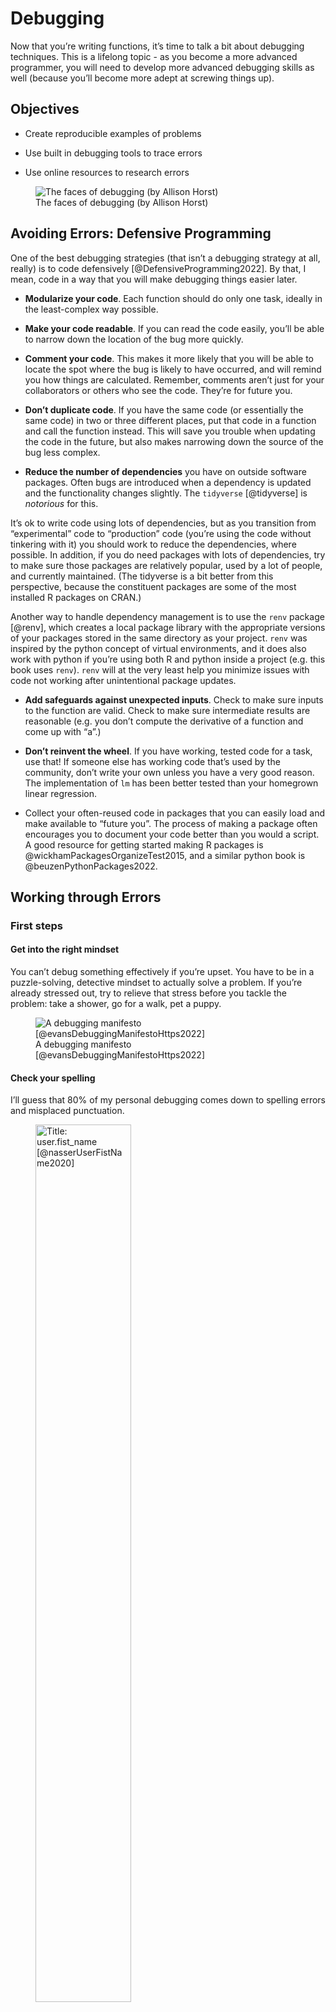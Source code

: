 # Debugging {#sec-debugging}

Now that you're writing functions, it's time to talk a bit about debugging techniques. 
This is a lifelong topic - as you become a more advanced programmer, you will need to develop more advanced debugging skills as well (because you'll become more adept at screwing things up).

## Objectives {-}

- Create reproducible examples of problems

- Use built in debugging tools to trace errors

- Use online resources to research errors


![The faces of debugging (by Allison Horst)](../images/gen-prog/debugging.jpg){fig-alt="A cartoon of a fuzzy round monster face showing 10 different emotions experienced during the process of debugging code. The progression goes from (1) “I got this” - looking determined and optimistic; (2) “Huh. Really thought that was it.” - looking a bit baffled; (3) “...” - looking up at the ceiling in thought; (4) “Fine. Restarting.” - looking a bit annoyed; (5) “OH WTF.” Looking very frazzled and frustrated; (6) “Zombie meltdown.” - looking like a full meltdown; (7) (blank) - sleeping; (8) “A NEW HOPE!” - a happy looking monster with a lightbulb above; (9) “insert awesome theme song” - looking determined and typing away; (10) “I love coding” - arms raised in victory with a big smile, with confetti falling."}

## Avoiding Errors: Defensive Programming

One of the best debugging strategies (that isn't a debugging strategy at all, really) is to code defensively [@DefensiveProgramming2022]. By that, I mean, code in a way that you will make debugging things easier later. 

- **Modularize your code**. Each function should do only one task, ideally in the least-complex way possible.

- **Make your code readable**. If you can read the code easily, you'll be able to narrow down the location of the bug more quickly.

- **Comment your code**. This makes it more likely that you will be able to locate the spot where the bug is likely to have occurred, and will remind you how things are calculated. Remember, comments aren't just for your collaborators or others who see the code. They're for future you.

- **Don't duplicate code**. If you have the same code (or essentially the same code) in two or three different places, put that code in a function and call the function instead. This will save you trouble when updating the code in the future, but also makes narrowing down the source of the bug less complex.

- **Reduce the number of dependencies** you have on outside software packages. Often bugs are introduced when a dependency is updated and the functionality changes slightly. The `tidyverse` [@tidyverse] is *notorious* for this.     

::: callout-note
It's ok to write code using lots of dependencies, but as you transition from "experimental" code to "production" code (you're using the code without tinkering with it) you should work to reduce the dependencies, where possible. In addition, if you do need packages with lots of dependencies, try to make sure those packages are relatively popular, used by a lot of people, and currently maintained. (The tidyverse is a bit better from this perspective, because the constituent packages are some of the most installed R packages on CRAN.)
:::
    
Another way to handle dependency management is to use the `renv` package [@renv], which creates a local package library with the appropriate versions of your packages stored in the same directory as your project. `renv` was inspired by the python concept of virtual environments, and it does also work with python if you're using both R and python inside a project (e.g. this book uses `renv`). `renv` will at the very least help you minimize issues with code not working after unintentional package updates.

- **Add safeguards against unexpected inputs**. Check to make sure inputs to the function are valid. Check to make sure intermediate results are reasonable (e.g. you don't compute the derivative of a function and come up with "a".)

- **Don't reinvent the wheel**. If you have working, tested code for a task, use that! If someone else has working code that's used by the community, don't write your own unless you have a very good reason. The implementation of `lm` has been better tested than your homegrown linear regression.

- Collect your often-reused code in packages that you can easily load and make available to "future you". The process of making a package often encourages you to document your code better than you would a script. A good resource for getting started making R packages is @wickhamPackagesOrganizeTest2015, and a similar python book is @beuzenPythonPackages2022.

## Working through Errors

### First steps

#### Get into the right mindset
You can't debug something effectively if you're upset. You have to be in a puzzle-solving, detective mindset to actually solve a problem. If you're already stressed out, try to relieve that stress before you tackle the problem: take a shower, go for a walk, pet a puppy.


![A debugging manifesto [@evansDebuggingManifestoHttps2022]](../images/gen-prog/b0rk-debugging-manifesto.jpeg){fig-alt="a debugging manifesto.
1. inspect, dont squash. try to fix the bug (crossed out). understand what happened (yes, smiley faces and stars)
2. check your assumptions. person (thinking): \"wait, how do I know thats true?\"
3. being stuck is temporary. person (thinking): \"I will never figure this out!\" ... 2 minutes later.... person (thinking): \"well, I havent tried X...\"
4. dont go it alone. person (speaking to other person): \"hey, have you seen this problem before?\"
5. trust nobody and nothing. person (thinking): this library cant be buggy... OR CAN IT???
6. there's always a reason. computer: \"computers are always logical, even when it doesnt feel that way\"
7. build your toolkit. person (holding toolkit): \"wow, the CSS inspector makes debugging SO MUCH EASIER\"
8. it can be an adventure. person (talking, with cute bug next to them): \"you wouldnt BELIEVE the weird bug I found\". by @b0rk @omarieclaire, more like this at https://wizardzines.com"}



#### Check your spelling

I'll guess that 80% of my personal debugging comes down to spelling errors and misplaced punctuation. 

![Title: user.fist_name [@nasserUserFistName2020]](../images/gen-prog/nasser_junior-misspelled.jpeg){fig-alt="A programmer clutches a laptop and says 'I hate this job'... 'and I hate my life' (while pulling at its face). The programmer screams 'WHY IS THIS HAPPENING TO MEEEE'. In the final frame, a calm programmer resumes typing and says 'nevermind, misspelled a variable.'"
width="60%"}

### General Debugging Strategies

::: column-margin
> Debugging: Being the detective in a crime movie where you are also the murderer. - some t-shirt I saw once
:::

While defensive programming is a nice idea, if you're already at the point where you have an error you can't diagnose, then... it doesn't help that much. At that point, you'll need some general debugging strategies to work with. The overall process is well described in @advr; I've added some steps that are commonly overlooked and modified the context from the original package development to introductory programming. I've also integrated some lovely illustrations from [Julia Evans (\@b0rk)](https://twitter.com/b0rk) to lighten the mood.

0. Realize that you have a bug

1. Read the error message

![Debugging strategy: Reread the error message[@evansDebuggingStrategyReread2022]](../images/gen-prog/b0rk-reread_error_message.jpeg){fig-alt="Image description title: reread the error message. After I've read the error message, I sometimes run into one of these 2 problems: 1. misreading the message. person (thinking): ok, it says the error is in file X. spoiler: it actually said file Y. 2. disregarding what the message is saying. person (thinking): well, the message says X, but that's impossible... spoiler: it was possible. Rereading the message can feel pointless (I already read it!!) but it's fast and it can REALLY help."}

2. **Google!** Seriously, just google the whole error message.    
In R you can automate this with the `errorist` and `searcher` packages. Python is so commonly used that you'll likely be able to find help for your issue if you are specific enough.

::: column-margin
![Debugging strategy: Shorten your feedback loop [@evansDebuggingStrategyShorten2022]](../images/gen-prog/b0rk-shorten_feedback_loop.jpeg){fig-alt="strategy: shorten your feedback loop. When I'm debugging, I: 1. come up with a question 2. run the buggy code to answer my question 3. repeat dozens of times. If step 2 is slow, everything takes FOREVER. Some ways to speed it up: * use a browser automation tool! * write a unit test! * write a tiny program!"}
:::

3. **Make the error repeatable**: This makes it easier to figure out what the error is, faster to iterate, and easier to ask for help.
    - Use binary search (remove 1/2 of the code, see if the error occurs, if not go to the other 1/2 of the code. Repeat until you've isolated the error.)
    - Generate the error faster - use a minimal test dataset, if possible, so that you can ask for help easily and run code faster. This is worth the investment if you've been debugging the same error for a while. 
    ![Debugging strategy: Write a tiny program [@evansDebuggingStrategyWrite2022a]](../images/gen-prog/b0rk-tiny_program.jpeg){fig-alt="strategy: write a tiny program. Does your bug involve a library you don't understand? illustration: person (thought bubble): UGH, `requests` is NOT working how I expected it to! I like to convert my code using that library into a tiny standalone program which has the same bug: illustration: giant buggy program (squiggly mess) -> 20 lines of buggy code (simple) I find this makes it WAY EASIER to experiment and ask for help."}
    
    - Note which inputs *don't* generate the bug -- this negative "data" is helpful when asking for help.
    
    ![Debugging strategy: Change working code into broken code [@evansDebuggingStrategyChange2022]](../images/gen-prog/b0rk-break_code.jpeg){fig-alt="strategy: change working code into broken code . If I have a working version of the program, I like to: * go back to the working code * slowly start changing it to be more like my broken code * test if it's still working after every single tiny change. I like this because it puts me back on solid ground: with every change I make that DOESN'T cause the bug to come back, I know that wasn't the problem."}



4. **Figure out where it is**. Debuggers may help with this, but you can also use the [scientific method](http://web.mit.edu/6.031/www/fa17/classes/13-debugging/#find_the_bug_using_the_scientific_method) to explore the code, or the tried-and-true method of using lots of `print()` statements.

5. **Come up with one question**. If you're stuck, it can be helpful to break it down a bit and ask one tiny question about the bug.

![Debugging strategy: Come up with one question [@evansDebuggingStrategyCome2022]](../images/gen-prog/b0rk-one_question.jpeg){fig-alt="debugging strategy: come up with one question. Debugging can feel huge and impossible. But all you have to do to make progress is: 1. find ONE QUESTION about the bug you don't know the answer to, and 2. figure out the answer to that question. illustration: person: I'm stuck! question they're asking: where is the code that's responsible for doing X? side note: ignore all these other questions for now! one at a time!"}


6. **Fix it and test it**. The goal with tests is to ensure that the same error doesn't pop back up in a future version of your code. Generate an example that will test for the error, and add it to your documentation. If you're developing a package, unit test suites offer a more formalized way to test errors and you can automate your testing so that every time your code is changed, tests are run and checked.

::: column-margin
![Debugging strategy: Write a unit test [@evansDebuggingStrategyWrite2022]](../images/gen-prog/b0rk-unit-test.jpeg){fig-alt="Image description
strategy: write a unit test. If your program already has tests, adding a failing test can be a great way to work on your bug! person (thinking): \"this function should return X, but it's returning Y\". * it forces you to pinpoint what exactly the bug is * it's easy to tell when you've fixed it (the test passes!) * you can keep the test to make sure the bug doesn't come back"}
:::

There are several other general strategies for debugging:

- Retype (from scratch) your code    
This works well if it's a short function or a couple of lines of code, but it's less useful if you have a big script full of code to debug. However, it does sometimes fix really silly typos that are hard to spot, like having typed `<--` instead of `<-` in R and then wondering why your answers are negative. 

- Visualize your data as it moves through the program. This may be done using `print()` statements, or the debugger, or some other strategy depending on your application.

- Tracing statements. Again, this is part of `print()` debugging, but these messages indicate progress - "got into function x", "returning from function y", and so on. 

- Rubber ducking. Have you ever tried to explain a problem you're having to someone else, only to have a moment of insight and "oh, never mind"? Rubber ducking outsources the problem to a nonjudgmental entity, such as a rubber duck^[Some people use cats, but I find that they don't meet the nonjudgmental criteria. Of course, they're equally judgmental whether your code works or not, so maybe that works if you're a cat person, which I am not. Dogs, in my experience, can work, but often will try to comfort you when they realize you're upset, which both helps and lessens your motivation to fix the problem. A rubber duck is the perfect dispassionate listener.]. You simply explain, in terms simple enough for your rubber duck to understand, exactly what your code does, line by line, until you've found the problem. [See @monteiroImproveHowYou2019a for a more thorough explanation]. 

Do not be surprised if, in the process of debugging, you encounter new bugs. 
This is a problem that's well-known enough that it has its [own xkcd comic](https://xkcd.com/1739/). 
At some point, getting up and going for a walk may help. 
Redesigning your code to be more modular and more organized is also a good idea. 


## Dividing Problems into Smaller Parts

> “Divide each difficulty into as many parts as is feasible and necessary to resolve it.” -René Descartes, Discourse on Method 

In programming, as in life, big, general problems are very hard to solve effectively. 
Instead, the goal is to break a problem down into smaller pieces that may actually be solvable. 

::: callout-caution
### Example: Exhaustion

This example inspired by @grimesThis500YearOldPiece2019. 

::: panel-tabset

#### General problem

"I'm exhausted all the time"    
Ok, so this is a problem that many of us have from time to time (or all the time). 
If we get a little bit more specific at outlining the problem, though, we can sometimes get a bit more insight into how to solve it.

#### Specific problem

"I wake up in the morning and I don't have any energy to do anything. 
I want to go back to sleep, but I have too much to do to actually give in and sleep. 
I spend my days worrying about how I'm going to get all of the things on my to-do list done, and then I lie awake at night thinking about how many things there are to do tomorrow. 
I don't have time for hobbies or exercise, so I drink a lot of coffee instead to make it through the day."    
This is a much more specific list of issues, and some of these issues are actually things we can approach separately.

#### Subproblems

Moving through the list in the previous tab, we can isolate a few issues. 
Some of these issues are undoubtedly related to each other, but we can approach them separately (for the most part).

1. Poor quality sleep (tired in the morning, lying awake at night)
2. Too many things to do (to-do list)
3. Chemical solutions to low energy (coffee during the day)
4. Anxiety about completing tasks (worrying, insomnia)
5. Lack of personal time for hobbies or exercise


#### Brainstorm

1. Get a check-up to rule out any other issues that could cause sleep quality degradation - depression, anxiety, sleep apnea, thyroid conditions, etc.
    - Ask the doctor about taking melatonin supplements for a short time to ensure that sleep starts off well (note, don't take medical advice from a stats textbook!)
2. Reformat your to-do list:
    - Set time limits for things on the to-do list 
    - Break the to-do list into smaller, manageable tasks that can be accomplished within a relatively short interval - such as an hour
    - Sort the to-do list by priority and level of "fun" so that each day has a few hard tasks and a couple of easy/fun tasks. 
    Do the hard tasks first, and use the easy/fun tasks as a reward.
3. Set a time limit for caffeine (e.g. no coffee after noon) so that caffeine doesn't contribute to poor quality sleep
4. Address anxiety with medication (from 1), scheduled time for mindfulness meditation, and/or self-care activities
5. Scheduling time for exercise/hobbies
    - scheduling exercise in the morning to take advantage of the endorphins generated by working out
    - scheduling hobbies in the evening to reward yourself for a day's work and wind down work well before bedtime
        
#### Subproblem solutions
When the sub-problem has a viable solution, move on to the next sub-problem. 
Don't try to tackle everything at once. 
Here, that might look like this list, where each step is taken separately and you give each thing a few days to see how it affects your sleep quality.
In programming, of course, this list would perhaps be a bit more sequential, but real life is messy and the results take a while to populate.

  - [1] Make the doctor's appointment.
  - [5] While waiting for the appointment, schedule exercise early in the day and hobbies later in the day to create a "no-work" period before bedtime.
  - [1] Go to the doctor's appointment, follow up with any concerns.
      - [1] If doctor approves, start taking melatonin according to directions
  - [2] Work on reformatting the to-do list into manageable chunks. Schedule time to complete chunks using your favorite planning method.
  - [4] If anxiety is still an issue after following up with the doctor, add some mindfullness meditation or self-care to the schedule in the mornings or evenings.
  - [3] If sleep quality is still an issue, set a time limit for caffeine
  - [2] Revise your to-do list and try a different tactic if what you were trying didn't work.

:::
:::


## Minimal Working (or Reproducible) Examples

::: column-margin
![The reprex R package will help you make a reproducible example (drawing by Allison Horst)](../images/gen-prog/reprex.png)
:::

If all else has failed, and you can't figure out what is causing your error, it's probably time to ask for help. 
If you have a friend or buddy that knows the language you're working in, by all means ask for help sooner - use them as a rubber duck if you have to. 
But when you ask for help online, often you're asking people who are much more knowledgeable about the topic - members of R core and really famous python developers browse stackoverflow and may drop in and help you out. 
Under those circumstances, it's better to make the task of helping you as easy as possible because it shows respect for their time. 
The same thing goes for your supervisors and professors. 



There are numerous resources for writing what's called a "minimal working example", "reproducible example" (commonly abbreviated reprex), or MCVE (minimal complete verifiable example). 
Much of this is lifted directly from the StackOverflow post describing a [minimal reproducible example](https://stackoverflow.com/help/minimal-reproducible-example).

The goal is to reproduce the error message with information that is 

- **minimal** - as little code as possible to still reproduce the problem
- **complete** - everything necessary to reproduce the issue is contained in the description/question
- **reproducible** - test the code you provide to reproduce the problem. 

You should format your question to make it as easy as possible to help you. 
Make it so that code can be copied from your post directly and pasted into a terminal. 
Describe what you see and what you'd hope to see if the code were working. 

::: callout-note
### Other Minimum Working Example/Reprex resources

- [reprex package: Do's and Don'ts](https://reprex.tidyverse.org/articles/reprex-dos-and-donts.html)
- [How to use the reprex package](https://reprex.tidyverse.org/articles/articles/learn-reprex.html) - vignette with videos from Jenny Bryan
- [reprex magic - Vignette adapted from a blog post by Nick Tierney](https://reprex.tidyverse.org/articles/articles/magic-reprex.html)
:::

::: callout-caution
### Example: MWEs 

::: panel-tabset

#### SAS markdown

Note: You don't need to know anything about SAS to understand this example.


A long time ago, when this book covered R and SAS, I had issues with SAS graphs rendering in black and white most of the time. 

I started debugging the issue with the following code chunk: 

````
```{{r sas-cat-aes-map-07, engine="sashtml", engine.path="sas", fig.path = "image/"}}
libname classdat "sas/";

PROC SGPLOT data=classdat.fbiwide; 
SCATTER x = Population y = Assault /
  markerattrs=(size=8pt symbol=circlefilled) 
  group = Abb; /* maps to point color by default */
RUN;
QUIT; 
  
PROC SGPLOT data=classdat.fbiwide NOAUTOLEGEND; /* dont generate a legend */
SCATTER x = Population y = Assault /
  markercharattrs=(size=8) 
  markerchar = Abb /* specify marker character variable */
    group = Abb
  ; 
RUN;
QUIT; 
```
````

After running the code separately in SAS and getting a figure that looked like what I'd expected, I set out to construct a reproducible example so that I could post to the [SASmarkdown github issues page](https://github.com/Hemken/SASmarkdown/issues/14) and ask for help.

The first thing I did was strip out all of the extra stuff that didn't need to be in the chunk - this chunk generates 2 pictures; I only need one. 
This chunk requires the fbiwide data from the `classdata` R package (that I exported to CSV); I replaced it with a dataset in the `sashelp` library.

When I was done, the chunk looked like this:

```
PROC SGPLOT data=sashelp.snacks;
SCATTER x = date y = QtySold /
  markerattrs=(size=8pt symbol=circlefilled)
  group = product; /* maps to point color by default */
RUN;
QUIT;
```

Then, I started constructing my reproducible example. 
I ran `?sas_enginesetup` to get to a SASmarkdown help page, because I remembered it had a nice way to generate and run markdown files from R directly (without saving the Rmd file). 

I copied the example from that page:
````
indoc <- '
---
title: "Basic SASmarkdown Doc"
author: "Doug Hemken"
output: html_document
---

# I've deleted the intermediate chunks because they screw 
# everything up when I print this chunk out
'

knitr::knit(text=indoc, output="test.md")
rmarkdown::render("test.md")
````

Then, I created several chunks which would do the following:
1. Write the minimal example SAS code above to a [file](../files/SASmarkdown-reprex/reprex.sas)
2. Call that file in a SASmarkdown chunk using the `%include` macro, which dumps the listed file into the SAS program. This generates the [plot](../files/SASmarkdown-reprex/unnamed-chunk-1.png) using SASmarkdown.
3. Call the file using SAS batch mode    
(this runs the code and produces a [plot](../files/SASmarkdown-reprex/SGPlot.png) outside of SASmarkdown, to prove that the issue is SASmarkdown itself)

Finally, I included the image generated from the batch mode call manually.

You can see the resulting code [here](https://github.com/Hemken/SASmarkdown/issues/14).

I pasted my example into the issues page, and then included some additional information: 

1. A screenshot of the rendered page
2. The image files themselves
3. A description of what happened
4. My suspicions (some obvious option I'm missing?)
5. An additional line of R code that would delete any files created if someone ran my example. Because file clutter sucks.

This process took me about 45 minutes, but that was still much shorter than the time I'd spent rerunning code trying to get it to work with no success. 

In less than 24 hours, the package maintainer responded with a (admittedly terse) explanation of what he thought caused the problem. 
I had to do some additional research to figure out what that meant, but once I had my reproducible example working in color, I posted that code (so that anyone else with the same problem would know what to do).

Then, I had to tinker with the book a bit to figure out if there were easier ways to get the same result.
The end result, though, was that I got what I wanted - color figures throughout the book!

#### Python/Quarto

While converting the book from Rmarkdown to quarto, I ran into an issue setting up GitHub Actions (basically, when I push changes, GitHub rebuilds the book from scratch automatically). 


I found an issue describing the same segfault issue I had been getting, and so I made a [post there](https://github.com/rstudio/reticulate/issues/1133) with a new github repository containing a [minimal working example](https://github.com/srvanderplas/test-quarto) that I set up to test the problem. 

Within 24h, I had gotten replies from people working at RStudio, and one of them had [diagnosed the problem](https://github.com/rstudio/reticulate/issues/1133#issuecomment-1021783041). 
After I asked a few more questions, one of them submitted a pull request to my repository with a solution.

I didn't know enough python or enough about GitHub Actions to diagnose the problem myself, but because I managed to create a reproducible example, I got the answers I needed from people with more experience.

:::

:::

::: callout-tip
### Try It Out 

Use [this list of StackOverflow posts](../files/Debugging_exercise.html) to try out your new debugging techniques. 
Can you figure out what's wrong? 
What information would you need from the poster in order to come up with a solution?
How much time did you spend trying to figure out what the poster was actually asking?
:::



## Debugging Tools

Now that we've discussed general strategies for debugging that will work in any language, lets get down to the dirty details of debugging. 

### Low tech debugging with print() and other tools
Sometimes called "tracing" techniques, the most common, universal, and low tech strategy for debugging involves scattering messages throughout your code. 
When the code is executed, you get a window into what the variables look like during execution.

This is called **print debugging** and it is an incredibly useful tool.

::: callout-caution
#### Example: Nested Functions

::: panel-tabset
#### R
Imagine we start with this:

```r
x = 1
y = 2
z = 0

aa <- function(x) {
  bb <- function(y) {
    cc <- function(z) {
      z + y
    }
    cc(3) + 2
  }
  x + bb(4)
}

aa(5)
```

and the goal is to understand what's happening in the code. We might add some lines:

```r
x = 1
y = 2
z = 0

aa <- function(x) {
  print(paste("Entering aa(). x = ", x))
  bb <- function(y) {
    print(paste("Entering bb(). x = ", x, "y = ", y))
    cc <- function(z) {
      print(paste("Entering cc(). x = ", x, "y = ", y, "z = ", z))
      cres <- z + y
      print(paste("Returning", cres, "from cc()"))
      cres
    }
    bres <- cc(3) + 2
    print(paste("Returning", bres, "from bb()"))
    bres
  }
  ares <- x + bb(4)
  print(paste("Returning",ares, "from aa()"))
  ares
}

aa(5)
```

#### Python
Imagine we start with this:

```python
x = 1
y = 2
z = 0

def aa(x):
  def bb(y):
    def cc(z):
      return z + y
    return cc(3) + 2
  return x + bb(4)

aa(5)
```


and the goal is to understand what's happening in the code. We might add some lines:

```python
x = 1
y = 2
z = 0

def aa(x):
  print("Entering aa(). x = " + str(x))
  def bb(y):
    print("Entering bb(). x = " + str(x) + ", y = " + str(y))
    def cc(z):
      print("Entering cc(). x = " + str(x) + ", y = " + str(y) + ", z = " + str(z))
      cres = z + y
      print("Returning " + str(cres) + " from cc()")
      return cres
    bres = cc(3) + 2
    print("Returning " + str(bres) + " from bb()")
    return bres
  ares = x + bb(4)
  print("Returning " + str(ares) + " from aa()")
  return ares

aa(5)

```
:::

:::

For more complex data structures, it can be useful to add `str()`, `head()`, or `summary()` functions. 

::: callout-caution
#### Real world example: Web Scraping

In fall 2020, I wrote a webscraper to get election polling data from the RealClearPolitics site as part of the [`electionViz` package](https://www.github.com/heike/electionViz).
I wrote the function `search_for_parent()` to get the parent HTML tag which matched the "tag" argument, that had the "node" argument as a descendant. 
I used print debugging to show the sequence of tags on the page.

I was assuming that the order of the parents would be "html", "body", "div", "table", "tbody", "tr" - descending from outer to inner (if you know anything about HTML/XML structure). 

To prevent the site from changing on me (as websites tend to do...), I've saved the HTML file [here](../files/realclearpolitics_frag.html).

::: panel-tabset
##### R

```r
library(xml2) # read html

search_for_parent <- function(node, tag) {
  # Get all of the parent nodes 
  parents <- xml2::xml_parents(node)
  # Get the tags of every parent node
  tags <- purrr::map_chr(parents, rvest::html_name)
  print(tags)
  
  # Find matching tags
  matches <- which(tags == tag)
  print(matches)
  
  # Take the minimum matching tag
  min_match <- min(matches)
  if (length(matches) == 1) return(parents[min_match]) else return(NULL)
}

page <- read_html("https://srvanderplas.github.io/stat-computing-r-python/files/realclearpolitics_frag.html")
# find all poll results in any table
poll_results <- xml_find_all(page, "//td[@class='lp-results']") 
# find the table that contains it
search_for_parent(poll_results[1], "table") 
```

##### Python

You may need to `pip install lxml requests bs4` to run this code. 

```python
# !pip install lxml requests bs4
from bs4 import BeautifulSoup
import requests as req
import numpy as np


def search_for_parent(node, tag):
  # Get all of the parent nodes
  parents = node.find_parents()
  # get tag type for each parent node
  tags = [x.name for x in parents]
  print(tags)
  
  # Find matching tags
  matches = np.array([i for i, val in enumerate(tags) if val == tag])
  print(matches)
  
  # Take the minimum matching tag
  min_match = np.min(matches)
  if matches.size == 1:
    ret = parents[min_match]
  
  return ret


html_file = open('shorturl.at/jkS59', 'r')
page = html_file.read() 
# Read the page as HTML
soup = BeautifulSoup(page, 'html')
# Find all poll results in any table
poll_results = soup.findAll('td', {'class': 'lp-results'})
# Find the table that contains the first poll result
search_for_parent(poll_results[0], 'table')
```
:::

By printing out all of the tags that contain `node`, I could see the order -- inner to outer. 
I asked the function to return the location of the first table node, so the index (2nd value printed out) should match table in the character vector that was printed out first. 
I could then see that the HTML node that is returned is in fact the table node. 

:::

::: callout-tip
#### Try it out: Hurricanes in R

Not all bugs result in error messages, unfortunately, which makes higher-level techniques like `traceback()` less useful. 
The low-tech debugging tools, however, still work wonderfully. 

::: panel-tabset

##### Setup
```r
library(ggplot2)
library(dplyr)
library(magrittr)
library(maps)
library(ggthemes)
worldmap <- map_data("world")

# Load the data
data(storms, package = "dplyr")
```

##### Buggy code

The code below is supposed to print out a map of the tracks of all hurricanes of a specific category, 1 to 5, in 2013. Use print statements to figure out what's wrong with my code. 

```r
# Make base map to be used for each iteration
basemap <-  ggplot() + 
  # Country shapes
  geom_polygon(aes(x = long, y = lat, group = group), 
               data = worldmap, fill = "white", color = "black") + 
  # Zoom in 
  coord_quickmap(xlim = c(-100, -10), ylim = c(10, 50)) + 
  # Don't need scales b/c maps provide their own geographic context...
  theme_map()

for (i in 1:5) {
  # Subset the data
  subdata <- storms %>%
    filter(year == 2013) %>%
    filter(status == i)
  
  # Plot the data - path + points to show the observations
  plot <- basemap +
    geom_path(aes(x = long, y = lat, color = name), data = subdata) + 
    geom_point(aes(x = long, y = lat, color = name), data = subdata) + 
    ggtitle(paste0("Category ", i, " storms in 2013"))
  print(plot)
}


```

##### Solution 1: Identification

First, lets split the setup from the loop. 

```r
# Make base map to be used for each iteration
basemap <-  ggplot() + 
  # Country shapes
  geom_polygon(aes(x = long, y = lat, group = group), 
               data = worldmap, fill = "white", color = "black") + 
  # Zoom in 
  coord_quickmap(xlim = c(-100, -10), ylim = c(10, 50)) + 
  # Don't need scales b/c maps provide their own geographic context...
  theme_map()

print(basemap) # make sure the basemap is fine

# Load the data
data(storms, package = "dplyr")

str(storms) # make sure the data exists and is formatted as expected
```

Everything looks ok in the setup chunk...

```r
for (i in 1:5) {
  print(paste0("Category ", i, " storms"))
  # Subset the data
  subdata <- storms %>%
    filter(year == 2013) %>%
    filter(status == i)
  
  print(paste0("subdata dims: nrow ", nrow(subdata), " ncol ", ncol(subdata)))
        # str(subdata) works too, but produces more clutter. I started
        # with str() and moved to dim() when I saw the problem
  
  # Plot the data - path + points to show the observations
  plot <- basemap +
    geom_path(aes(x = long, y = lat, color = name), data = subdata) + 
    geom_point(aes(x = long, y = lat, color = name), data = subdata) + 
    ggtitle(paste0("Category ", i, " storms in 2013"))
  # print(plot) # Don't print plots - clutters up output at the moment
}
```

Ok, so from this we can see that something is going wrong with our filter statement - we have no rows of data.

##### Solution 2: Fixing

```r
head(storms)
```

Whoops. I meant "category" when I typed "status". 

```r
for (i in 1:5) {
  print(paste0("Category ", i, " storms"))
  # Subset the data
  subdata <- storms %>%
    filter(year == 2013) %>%
    filter(category == i)
  
  print(paste0("subdata dims: nrow ", nrow(subdata), " ncol ", ncol(subdata)))
        # str(subdata) works too, but produces more clutter. I started
        # with str() and moved to dim() when I saw the problem
  
  # Plot the data - path + points to show the observations
  plot <- basemap +
    geom_path(aes(x = long, y = lat, color = name), data = subdata) + 
    geom_point(aes(x = long, y = lat, color = name), data = subdata) + 
    ggtitle(paste0("Category ", i, " storms in 2013"))
  # print(plot) # Don't print plots - clutters up output at the moment
}
```

Ok, that's something, at least. 
We now have some data for category 1 storms...

```r
filter(storms, year == 2013) %>%
  # Get max category for each named storm
  group_by(name) %>%
  filter(category == max(category)) %>%
  ungroup() %>%
  # See what categories exist
  select(name, category) %>%
  unique()
```

It looks like 2013 was just an incredibly quiet year for tropical activity. 

##### Solution 3: Verifying

2013 may have been a quiet year for tropical activity in the Atlantic, but 2004 was not. 
So let's just make sure our code works by checking out 2004. 

```r
for (i in 1:5) {
  print(paste0("Category ", i, " storms"))
  # Subset the data
  subdata <- storms %>%
    filter(year == 2004) %>%
    filter(category == i)
  
  print(paste0("subdata dims: nrow ", nrow(subdata), " ncol ", ncol(subdata)))
        # str(subdata) works too, but produces more clutter. I started
        # with str() and moved to dim() when I saw the problem
  
  # Plot the data - path + points to show the observations
  plot <- basemap +
    geom_path(aes(x = long, y = lat, color = name), data = subdata) + 
    geom_point(aes(x = long, y = lat, color = name), data = subdata) + 
    ggtitle(paste0("Category ", i, " storms in 2013"))
  print(plot) # Don't print plots - clutters up output at the moment
}
```

If we want to only print informative plots, we could add an if statement. 
Now that the code works, we can also comment out our print() statements (we could delete them, too, depending on whether we anticipate future problems with the code). 


```r
for (i in 1:5) {
  # print(paste0("Category ", i, " storms"))
  
  # Subset the data
  subdata <- storms %>%
    filter(year == 2013) %>%
    filter(category == i)
  
  # print(paste0("subdata dims: nrow ", nrow(subdata), " ncol ", ncol(subdata)))
  #       # str(subdata) works too, but produces more clutter. I started
  #       # with str() and moved to dim() when I saw the problem
  
  # Plot the data - path + points to show the observations
  plot <- basemap +
    geom_path(aes(x = long, y = lat, color = name), data = subdata) + 
    geom_point(aes(x = long, y = lat, color = name), data = subdata) + 
    ggtitle(paste0("Category ", i, " storms in 2013"))
  
  if (nrow(subdata) > 0) print(plot) 
}
```
:::

:::

Once you've found your problem, go back and delete or comment out your print statements, as they're no longer necessary. 
If you think you may need them again, comment them out, otherwise, just delete them so that your code is neat, clean, and concise.


### After an error has occurred - `traceback()`

`traceback()` can help you narrow down where an error occurs by taking you through the series of function calls that led up to the error. 
This may help you identify which function is actually causing the problem, which is especially useful when you have nested functions or are using package functions that depend on other packages.

::: callout-demo
#### Using traceback

::: panel-tabset
##### R

```r
aa <- function(x) {
  bb <- function(y) {
    cc <- function(z) {
     stop('there was a problem')  # This generates an error
    }
    cc()
  }
  bb()
}

aa()
```

For more information, you could run traceback
```r
traceback()
```

Which will provide the following output:
```
4: stop("there was a problem") at #4
3: c() at #6
2: b() at #8
1: a()
```

Reading through this, we see that a() was called, b() was called, c() was called, and then there was an error. It's even kind enough to tell us that the error occurred at line 4 of the code. 

If you are running this code interactively in RStudio, it's even easier to run `traceback()` by clicking on the "Show Traceback" option that appears when there is an error.

![Both Show Traceback and Rerun with Debug are useful tools](../images/gen-prog/Rstudio_rerun_traceback.png){fig-width="50%"
fig-alt="A screenshot from RStudio reading 'Error in c(): there was a problem', with buttons 'Show Traceback' and 'Rerun with Debug'"}

If you are using `source()` to run the code in Rstudio, it will even provide a link to the file and line location of the error. 
![The output of `source("code/07_debug_ex.R")` as run in RStudio. The traceback() function information contains links to the files of the functions causing the error. For instance, 07_debug_ex.R#4 text is a link to line 4 of the file.](../images/gen-prog/Rstudio_rerun_traceback_source.png)


##### Python

```python
import sys,traceback

def aa(x):
  def bb(y):
    def cc(z):
      try: 
        return y + z + tuple()[0] # This generates an error
      except IndexError:
        exc_type, exc_value, exc_tb = sys.exc_info()
        traceback.print_exception(exc_type, exc_value, exc_tb, file = sys.stdout)
    return cc(3) + 2
  return x + bb(4)

aa(5)
```

Python's [traceback](https://docs.python.org/3/library/traceback.html) information is a bit more low-level and requires a bit more from the programmer than R's version.

:::

:::

### Interactive Debugging

::: youtube-video-container
<iframe width="100%" height="auto" src="https://www.youtube.com/embed/dA2ce5SA3C8" title="Using debug() in R" frameborder="0" allow="accelerometer; autoplay; clipboard-write; encrypted-media; gyroscope; picture-in-picture" allowfullscreen></iframe>
:::

::: panel-tabset

#### R `browser()`

The `browser()` function is useful for debugging your own code. 
If you're writing a function and something isn't working quite right, you can insert a call to `browser()` in that function, and examine what's going on. 

::: callout-caution
##### Example : browser()

Suppose that I want to write a function that will plot an xkcd comic in R. 

I start with 
```r
library(png)
library(xml2)
library(dplyr)

# get the most current xkcd
get_xkcd <- function() {
  url <- "http://xkcd.com"
  page <- read_html(url)
  # Find the comic
  image <- xml_find_first(page, "//div[@id='comic']/img") %>%
    # pull the address out of the tag
    xml_attr("src")
  
  
  readPNG(source = image)
}

get_xkcd() %>%
  as.raster() %>%
  plot()
```

Here's the final function

```r
library(png)
library(xml2)

# get the most current xkcd
get_xkcd <- function() {
  
  url <- "http://xkcd.com"
  page <- read_html(url)
  # Find the comic
  image <- xml_find_first(page, "//div[@id='comic']/img") %>%
    # pull the address out of the tag
    xml_attr("src")
  
  # Fix image address so that we can access the image
  image <- substr(image, 3, nchar(image))
  
  # Download the file to a temp file and read from there
  file_location <- tempfile(fileext = ".png")
  download.file(image, destfile = file_location, quiet = T)
  
  readPNG(source = file_location)
}

get_xkcd() %>%
  as.raster() %>%
  plot()
```
:::


#### Python

In python, the equivalent interactive debugger is `ipdb`. You can install it with `pip install ipdb`.

If you want to run Python in the interactive ipython console, then you can invoke the ipdb debugging with `%debug get_xkcd()`. 
This is similar to `browser()` in R. 
If you're working in Python in RStudio, though, you have to get into debug mode in a more involved way.

To run code using `ipdb` when your code hits an error, add `from ipdb import launch_ipdb_on_exception` to the top of your python code chunk. 
Then, at the bottom, put any lines that may trigger the error after these two lines:

```
if __name__ == "__main__":
  with launch_ipdb_on_exception():
    <your properly indented code goes here>
```

This ensures that ipdb is launched when an error is reached.


::: callout-caution
##### Example using `ipdb`
Suppose that I want to write a function that will plot an xkcd comic in python. 

I start with 
```python
from bs4 import BeautifulSoup
import urllib.request # work with html
from PIL import Image # work with images
import numpy as np

# importing pyplot and image from matplotlib
import matplotlib.pyplot as plt
import matplotlib.image as img

# get the most current xkcd
def get_xkcd():
  url = "http://xkcd.com"
  
  # Get the URL
  html_file = urllib.request.urlopen(url)
  page = html_file.read() 
  decode_page = page.decode("utf8")
  
  # Read the page as HTML
  soup = BeautifulSoup(decode_page, 'html')
  
  # Get the comic src from the img tag
  imlink = soup.select('#comic > img')[0].get('src')
  # Format as a numpy array
  image = np.array(Image.open(urllib.request.urlopen(imlink)))
  
  return image

plt.imshow(get_xkcd())
plt.show()

```

Here's the final function

```python
from bs4 import BeautifulSoup
import urllib.request # work with html
from PIL import Image # work with images
import numpy as np

# importing pyplot and image from matplotlib
import matplotlib.pyplot as plt
import matplotlib.image as img

# get the most current xkcd
def get_xkcd():
  url = "http://xkcd.com"
  
  # Get the URL
  html_file = urllib.request.urlopen(url)
  page = html_file.read() 
  decode_page = page.decode("utf8")
  
  # Read the page as HTML
  soup = BeautifulSoup(decode_page, 'html')
  
  # Get the comic src from the img tag
  imlink = soup.select('#comic > img')[0].get('src')
  # Format as a numpy array
  image = np.array(Image.open(urllib.request.urlopen('https:' + imlink)))
  
  return image

plt.imshow(get_xkcd())
plt.show()
```


::: youtube-video-container
<iframe width="100%" height="auto" src="https://www.youtube.com/embed/zGRsLLWGVR0" title="Using ipdb in python" frameborder="0" allow="accelerometer; autoplay; clipboard-write; encrypted-media; gyroscope; picture-in-picture" allowfullscreen></iframe>
:::

:::

:::

::: callout-tip
#### Try it out 

::: panel-tabset

##### Problem
Each xkcd has a corresponding ID number (ordered sequentially from 1 to 2722 at the time this was written). 
Modify the XKCD functions above to make use of the id parameter, so that you can pass in an ID number and get the relevant comic. 

Use interactive debugging tools to help you figure out what logic you need to add. 
You should not need to change the web scraping code - the only change should be to the URL. 

What things might you add to make this function "defensive programming" compatible? 

##### R Solution

```r
# get the most current xkcd or the specified number
get_xkcd <- function(id = NULL) {
  if (is.null(id)) {
    # Have to get the location of the image ourselves
    url <- "http://xkcd.com"
  } else if (is.numeric(id)) {
    url <- paste0("http://xkcd.com/", id, "/")
  } else {
    # only allow numeric or null input
    stop("To get current xkcd, pass in NULL, otherwise, pass in a valid comic number")
  }

  page <- read_html(url)
  # Find the comic
  image <- xml_find_first(page, "//div[@id='comic']/img") %>%
    # pull the address out of the tag
    xml_attr("src")
  # Fix image address so that we can access the image
  image <- substr(image, 3, nchar(image)) # cut the first 2 characters off

  # make temp file
  location <- tempfile(fileext = "png")
  download.file(image, destfile = location, quiet = T)

  # This checks to make sure we saved the file correctly
  if (file.exists(location)) {
    readPNG(source = location)
  } else {
    # Give a good informative error message
    stop(paste("Something went wrong saving the image at ", image, " to ", location))
  }
}

get_xkcd(2259) %>%
  as.raster() %>% 
  plot()
```

##### Python Solution


```python
from bs4 import BeautifulSoup
import urllib.request # work with html
from PIL import Image # work with images
import numpy as np

# importing pyplot and image from matplotlib
import matplotlib.pyplot as plt
import matplotlib.image as img

# get the most current xkcd
def get_xkcd(id=''):
  image = 0 # Defining a placeholder
  
  if id == '':
    # Have to get the location of the image ourselves
    url = "http://xkcd.com"
  elif id.isnumeric():
    url = "http://xkcd.com/" + id + "/"
  else:
    # only allow numeric or null input
    raise TypeError("To get current xkcd, pass in an empty string, otherwise, pass in a valid integer comic number")
  
  # Print debugging left in for your amusement
  # print(type(id))
  
  # Get the URL
  html_file = urllib.request.urlopen(url)
  page = html_file.read() 
  decode_page = page.decode("utf8")
  
  # Read the page as HTML
  soup = BeautifulSoup(decode_page, 'html')
  
  # Get the comic src from the img tag
  imnode = soup.select('#comic > img')
  
  try:
    imlink = imnode[0].get('src')
  except:
    raise Exception("No comic could be found with number " + id + " (url = "+ url+ " )")
  
  try: 
    # Format as a numpy array
    image = np.array(Image.open(urllib.request.urlopen('https:' + imlink)))
    return image
  except: 
    raise Exception("Reading the image failed. Check to make sure an image exists at " + url)
    return(None)

```

```python
res = get_xkcd('')
plt.imshow(res)
plt.show()

res = get_xkcd('3000')

res = get_xkcd('abcd')
```


:::

:::

### R `debug()`

In the `traceback()` Rstudio output, the other option is "rerun with debug". 
In short, debug mode opens up a new interactive session inside the function evaluation environment. 
This lets you observe what's going on in the function, pinpoint the error (and what causes it), and potentially fix the error, all in one neat workflow. 

`debug()` is most useful when you're working with code that you didn't write yourself. 
So, if you can't change the code in the function causing the error, `debug()` is the way to go. Otherwise, using `browser()` is generally easier. 
Essentially, `debug()` places a `browser()` statement at the first line of a function, but without having to actually alter the function's source code. 

::: {.callout-caution collapse="true"}
#### `debug()` example

```r
data(iris)

tmp <- lm(Species ~ ., data = iris)
summary(tmp)
```
We get this weird warning, and then an error about factors when we use summary() to look at the coefficients. 

```r
debug(lm) # turn debugging on


tmp <- lm(Species ~ ., data = iris)
summary(tmp)

undebug(lm) # turn debugging off
```

![The first thing I see when I run lm after turning on debug (screenshot)](../images/gen-prog/debug_init.png)

![The variables passed into the lm function are available as named and used in the function. In addition, we have some handy buttons in the console window that will let us 'drive' through the function](../images/gen-prog/debug_console.png)

After pressing "next" a few times, you can see that I've stepped through the first few lines of the lm function.

![Stepping through the function. The arrow on the left side in the editor window shows which line of code we're currently at.](../images/gen-prog/debug_console2.png)

We can see that once we're at line 21, we get a warning about using type with a factor response, and that the warning occurs during a call to the `model.response` function. 
So, we've narrowed our problem down - we passed in a numeric variable as the response (y) variable, but it's a factor, so our results aren't going to mean much. We were using the function wrong.

We probably could have gotten there from reading the error message carefully, but this has allowed us to figure out exactly what happened, where it happened, and why it happened. 

![I can hit "Stop" or type "Q" to exit the debug environment.](../images/gen-prog/debug_console_exit.png)

But, until I run `undebug(lm)`, every call to `lm` will take me into the debug window. 

:::

`undebug(f)` will remove the debug flag on the function `f`. `debugonce(f)` will only debug f the first time it is run. 


::: callout-tip
#### Try it out: `debug` in R

::: panel-tabset

##### Problem
`larger(x, y)` is supposed to return the elementwise maximum of two vectors. 

```r
larger <- function(x, y) { 
  y.is.bigger <- y > x 
  x[y.is.bigger] <- y[y.is.bigger] 
  x
} 

larger(c(1, 5, 10), c(2, 4, 11))
```
```r
larger(c(1, 5, 10), 6)
```
Why is there an NA in the second example? It should be a 6. Figure out why this happens, then try to fix it. 

##### Solution

I'll replicate "debug" in non-interactive mode by setting up an environment where x and y are defined
```r

x <- c(1, 5, 10)
y <- 6

# Inside of larger() with x = c(1, 5, 10), y = 6
(y.is.bigger <- y > x ) # putting something in () prints it out
y[y.is.bigger] # This isn't quite what we were going for, but it's what's causing the issue
x[y.is.bigger] # What gets replaced


# Better option
larger <- function(x, y) { 
  y.is.bigger <- y > x 
  ifelse(y.is.bigger, y, x)
} 

```

:::

:::

## References  {#sec-debugging-refs}
